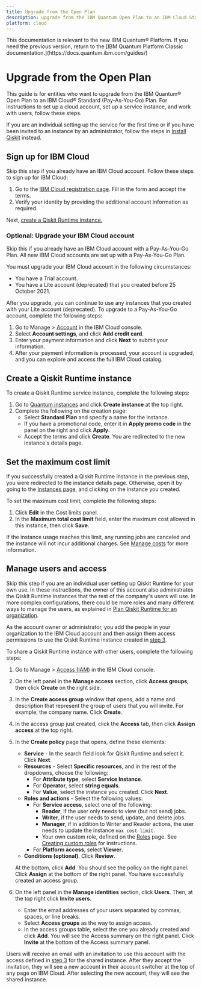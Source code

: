 ```yaml
---
title: Upgrade from the Open Plan
description: upgrade from the IBM Quantum Open Plan to an IBM Cloud Standard (Pay-As-You-Go) Plan
platform: cloud
---
```

<Admonition type="note">
This documentation is relevant to the new IBM Quantum&reg; Platform. If you need the previous version, return to the [IBM Quantum Platform Classic documentation.](https://docs.quantum.ibm.com/guides/)
</Admonition>

# Upgrade from the Open Plan

This guide is for entities who want to upgrade from the IBM Quantum&reg; Open Plan to an IBM Cloud&reg; Standard (Pay-As-You-Go) Plan. For instructions to set up a cloud account, set up a service instance, and work with users, follow these steps.

If you are an individual setting up the service for the first time or if you have been invited to an instance by an administrator, follow the steps in [Install Qiskit](./install-qiskit) instead.

<span id="sign-up-cloud"></span>
## Sign up for IBM Cloud

Skip this step if you already have an IBM Cloud account. Follow these steps to sign up for IBM Cloud:

1. Go to the [IBM Cloud registration page](https://cloud.ibm.com/registration?cm_sp=quantum&utm_content=quantum-next&target=https%3A%2F%2Fquantum.cloud.ibm.com&error_uri=). Fill in the form and accept the terms.
2. Verify your identity by providing the additional account information as required.

Next, [create a Qiskit Runtime instance.](#create-qr-account)

<span id="update-cloud-account"></span>
### Optional: Upgrade your IBM Cloud account

Skip this if you already have an IBM Cloud account with a Pay-As-You-Go Plan. All new IBM Cloud accounts are set up with a Pay-As-You-Go Plan.

You must upgrade your IBM Cloud account in the following circumstances:

- You have a Trial account.
- You have a Lite account (deprecated) that you created before 25 October 2021.

After you upgrade, you can continue to use any instances that you created with your Lite account (deprecated). To upgrade to a Pay-As-You-Go account, complete the following steps:

1. Go to Manage > [Account](https://cloud.ibm.com/account) in the IBM Cloud console.
2. Select **Account settings**, and click **Add credit card**.
3. Enter your payment information and click **Next** to submit your information.
4. After your payment information is processed, your account is upgraded, and you can explore and access the full IBM Cloud catalog.

<span id="create-qr-account"></span>
## Create a Qiskit Runtime instance

To create a Qiskit Runtime service instance, complete the following steps:

1. Go to [Quantum instances](https://quantum.cloud.ibm.com/instances) and click **Create instance** at the top right.
1. Complete the following on the creation page:
   - Select **Standard Plan** and specify a name for the instance.
   - If you have a promotional code, enter it in **Apply promo code** in the panel on the right and click **Apply**.
   - Accept the terms and click **Create**. You are redirected to the new instance's details page.

<span id="set-max-cost-new"></span>
## Set the maximum cost limit

If you successfully created a Qiskit Runtime instance in the previous step, you were redirected to the instance details page. Otherwise, open it by going to the [Instances page](https://quantum.cloud.ibm.com/instances), and clicking on the instance you created.

To set the maximum cost limit, complete the following steps:

1. Click **Edit** in the Cost limits panel.
1. In the **Maximum total cost limit** field, enter the maximum cost allowed in this instance, then click **Save**.

If the instance usage reaches this limit, any running jobs are canceled and the instance will not incur additional charges. See [Manage costs](./manage-cost) for more information.

## Manage users and access

Skip this step if you are an individual user setting up Qiskit Runtime for your own use. In these instructions, the owner of this account also administrates the Qiskit Runtime instances that the rest of the company's users will use. In more complex configurations, there could be more roles and many different ways to manage the users, as explained in [Plan Qiskit Runtime for an organization](./admin/quickstart-org).

As the account owner or administrator, you add the people in your organization to the IBM Cloud account and then assign them access permissions to use the Qiskit Runtime instance created in [step 3](#create-qr-account).

To share a Qiskit Runtime instance with other users, complete the following steps:

1. Go to Manage > [Access (IAM)](https://cloud.ibm.com/iam/overview) in the IBM Cloud console.
1. On the left panel in the **Manage access** section, click **Access groups**, then click **Create** on the right side.
1. In the **Create access group** window that opens, add a name and description that represent the group of users that you will invite.  For example, the company name. Click **Create**.
1. In the access group just created, click the **Access** tab, then click **Assign access** at the top right.
1. In the **Create policy** page that opens, define these elements:
   - **Service** - In the search field look for Qiskit Runtime and select it. Click **Next**.
   - **Resources** - Select **Specific resources**, and in the rest of the dropdowns, choose the following:
      - For **Attribute type**, select **Service Instance**.
      - For **Operator**, select **string equals**.
      - For **Value**, select the instance you created. Click **Next**.
   - **Roles and actions** - Select the following values:
      - For **Service access**, select one of the following:
         - **Reader**, if the user only needs to view (but not send) jobs.
         - **Writer**, if the user needs to send, update, and delete jobs.
         - **Manager**, if in addition to Writer and Reader actions, the user needs to update the instance `max cost limit`.
         - Your own custom role, defined on the [Roles](https://cloud.ibm.com/iam/roles) page.  See [Creating custom roles](https://cloud.ibm.com/docs/account?topic=account-custom-roles&interface=ui) for instructions.
      - For **Platform access**, select **Viewer**.
   - **Conditions (optional)**. Click **Review**.

   At the bottom, click **Add**. You should see the policy on the right panel. Click **Assign** at the bottom of the right panel. You have successfully created an access group.
1. On the left panel in the **Manage identities** section, click **Users**. Then, at the top right click **Invite users**.
   - Enter the email addresses of your users separated by commas, spaces, or line breaks.
   - Select **Access groups** as the way to assign access.
   - In the access groups table, select the one you already created and click **Add**. You will see the Access summary on the right panel. Click **Invite** at the bottom of the Access summary panel.

Users will receive an email with an invitation to use this account with the access defined in [step 3](#create-qr-account) for the shared instance. After they accept the invitation, they will see a new account in their account switcher at the top of any page on IBM Cloud. After selecting the new account, they will see the shared instance.
